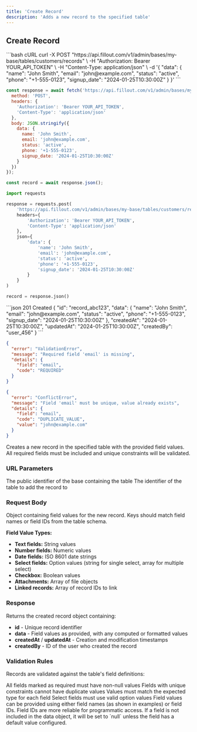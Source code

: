 ```yaml
---
title: 'Create Record'
description: 'Adds a new record to the specified table'
---
```


## Create Record

<RequestExample>
```bash cURL
curl -X POST "https://api.fillout.com/v1/admin/bases/my-base/tables/customers/records" \
  -H "Authorization: Bearer YOUR_API_TOKEN" \
  -H "Content-Type: application/json" \
  -d '{
    "data": {
      "name": "John Smith",
      "email": "john@example.com",
      "status": "active",
      "phone": "+1-555-0123",
      "signup_date": "2024-01-25T10:30:00Z"
    }
  }'
```

```javascript JavaScript
const response = await fetch('https://api.fillout.com/v1/admin/bases/my-base/tables/customers/records', {
  method: 'POST',
  headers: {
    'Authorization': 'Bearer YOUR_API_TOKEN',
    'Content-Type': 'application/json'
  },
  body: JSON.stringify({
    data: {
      name: 'John Smith',
      email: 'john@example.com',
      status: 'active',
      phone: '+1-555-0123',
      signup_date: '2024-01-25T10:30:00Z'
    }
  })
});

const record = await response.json();
```

```python Python
import requests

response = requests.post(
    'https://api.fillout.com/v1/admin/bases/my-base/tables/customers/records',
    headers={
        'Authorization': 'Bearer YOUR_API_TOKEN',
        'Content-Type': 'application/json'
    },
    json={
        'data': {
            'name': 'John Smith',
            'email': 'john@example.com',
            'status': 'active',
            'phone': '+1-555-0123',
            'signup_date': '2024-01-25T10:30:00Z'
        }
    }
)

record = response.json()
```
</RequestExample>

<ResponseExample>
```json 201 Created
{
  "id": "record_abc123",
  "data": {
    "name": "John Smith",
    "email": "john@example.com",
    "status": "active",
    "phone": "+1-555-0123",
    "signup_date": "2024-01-25T10:30:00Z"
  },
  "createdAt": "2024-01-25T10:30:00Z",
  "updatedAt": "2024-01-25T10:30:00Z",
  "createdBy": "user_456"
}
```

```json 400 Bad Request
{
  "error": "ValidationError",
  "message": "Required field 'email' is missing",
  "details": {
    "field": "email",
    "code": "REQUIRED"
  }
}
```

```json 409 Conflict
{
  "error": "ConflictError",
  "message": "Field 'email' must be unique, value already exists",
  "details": {
    "field": "email",
    "code": "DUPLICATE_VALUE",
    "value": "john@example.com"
  }
}
```
</ResponseExample>

Creates a new record in the specified table with the provided field values. All required fields must be included and unique constraints will be validated.

### URL Parameters

<ParamField path="basePublicId" type="string" required>
  The public identifier of the base containing the table
</ParamField>

<ParamField path="tableId" type="string" required>
  The identifier of the table to add the record to
</ParamField>

### Request Body

<ParamField body="data" type="object" required>
  Object containing field values for the new record. Keys should match field names or field IDs from the table schema.
  
  **Field Value Types:**
  - **Text fields:** String values
  - **Number fields:** Numeric values
  - **Date fields:** ISO 8601 date strings
  - **Select fields:** Option values (string for single select, array for multiple select)
  - **Checkbox:** Boolean values
  - **Attachments:** Array of file objects
  - **Linked records:** Array of record IDs to link
</ParamField>

### Response

Returns the created record object containing:

- **id** - Unique record identifier
- **data** - Field values as provided, with any computed or formatted values
- **createdAt** / **updatedAt** - Creation and modification timestamps
- **createdBy** - ID of the user who created the record

### Validation Rules

Records are validated against the table's field definitions:

<CardGroup cols={2}>
  <Card title="Required Fields" icon="exclamation-circle">
    All fields marked as required must have non-null values
  </Card>
  <Card title="Unique Constraints" icon="fingerprint">
    Fields with unique constraints cannot have duplicate values
  </Card>
  <Card title="Data Types" icon="check-circle">
    Values must match the expected type for each field
  </Card>
  <Card title="Field Options" icon="list">
    Select fields must use valid option values
  </Card>
</CardGroup>

<Info>
  Field values can be provided using either field names (as shown in examples) or field IDs. Field IDs are more reliable for programmatic access.
</Info>

<Note>
  If a field is not included in the data object, it will be set to `null` unless the field has a default value configured.
</Note> 
